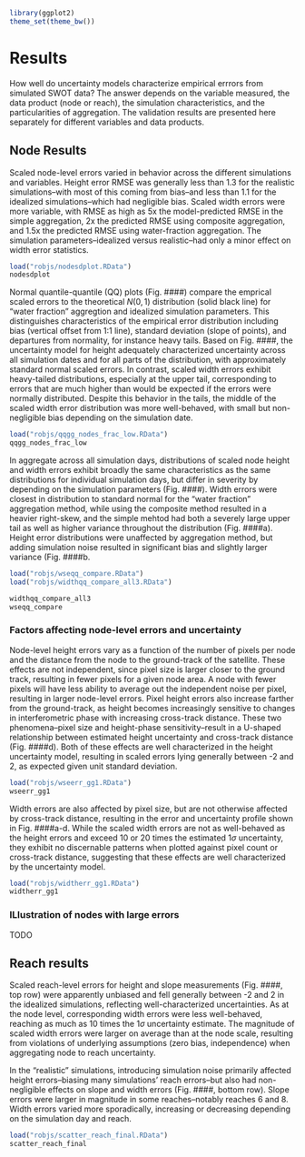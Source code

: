 ```r
library(ggplot2)
theme_set(theme_bw())
```


# Results

How well do uncertainty models characterize empirical errrors from simulated SWOT data? The answer depends on the variable measured, the data product (node or reach), the simulation characteristics, and the particularities of aggregation. The validation results are presented here separately for different variables and data products.

## Node Results

Scaled node-level errors varied in behavior across the different simulations and variables. Height error RMSE was generally less than 1.3 for the realistic simulations--with most of this coming from bias--and less than 1.1 for the idealized simulations--which had negligible bias. Scaled width errors were more variable, with RMSE as high as 5x the model-predicted RMSE in the simple aggregation, 2x the predicted RMSE using composite aggregation, and 1.5x the predicted RMSE using water-fraction aggregation. The simulation parameters--idealized versus realistic--had only a minor effect on width error statistics.

```r
load("robjs/nodesdplot.RData")
nodesdplot
```


Normal quantile-quantile (QQ) plots (Fig. ####) compare the emprical scaled errors to the theoretical $N(0, 1)$ distribution (solid black line) for "water fraction" aggregtion and idealized simulation parameters. This distinguishes characteristics of the empirical error distribution including bias (vertical offset from 1:1 line), standard deviation (slope of points), and departures from normality, for instance heavy tails. Based on Fig. ####, the uncertainty model for height adequately characterized uncertainty across all simulation dates and for all parts of the distribution, with approximately standard normal scaled errors. In contrast, scaled width errors exhibit heavy-tailed distributions, especially at the upper tail, corresponding to errors that are much higher than would be expected if the errors were normally distributed. Despite this behavior in the tails, the middle of the scaled width error distribution was more well-behaved, with small but non-negligible bias depending on the simulation date. 

```r
load("robjs/qqgg_nodes_frac_low.RData")
qqgg_nodes_frac_low
```

In aggregate across all simulation days, distributions of scaled node height and width errors exhibit broadly the same characteristics as the same distributions for individual simulation days, but differ in severity by depending on the simulation parameters (Fig. ####). Width errors were closest in distribution to standard normal for the "water fraction" aggregation method, while using the composite method resulted in a heavier right-skew, and the simple mehtod had both a severely large upper tail as well as higher variance throughout the distribution (Fig. ####a). Height error distributions were unaffected by aggregation method, but adding simulation noise resulted in significant bias and slightly larger variance (Fig. ####b. 

```r
load("robjs/wseqq_compare.RData")
load("robjs/widthqq_compare_all3.RData")

widthqq_compare_all3
wseqq_compare

```


### Factors affecting node-level errors and uncertainty

Node-level height errors vary as a function of the number of pixels per node and the distance from the node to the ground-track of the satellite. These effects are not independent, since pixel size is larger closer to the ground track, resulting in fewer pixels for a given node area. A node with fewer pixels will have less ability to average out the independent noise per pixel, resulting in larger node-level errors. Pixel height errors also increase farther from the ground-track, as height becomes increasingly sensitive to changes in interferometric phase with increasing cross-track distance. These two phenomena--pixel size and height-phase sensitivity--result in a U-shaped relationship between estimated height uncertainty and cross-track distance (Fig. ####d). Both of these effects are well characterized in the height uncertainty model, resulting in scaled errors lying generally between -2 and 2, as expected given unit standard deviation.



```r
load("robjs/wseerr_gg1.RData")
wseerr_gg1
```


Width errors are also affected by pixel size, but are not otherwise affected by cross-track distance, resulting in the error and uncertainty profile shown in Fig. ####a-d. While the scaled width errors are not as well-behaved as the height errors and exceed 10 or 20 times the estimated $1\sigma$ uncertainty, they exhibit no discernable patterns when plotted against pixel count or cross-track distance, suggesting that these effects are well characterized by the uncertainty model. 


```r
load("robjs/widtherr_gg1.RData")
widtherr_gg1
```

### ILlustration of nodes with large errors

TODO

## Reach results 

Scaled reach-level errors for height and slope measurements (Fig. ####, top row) were apparently unbiased and fell generally between -2 and 2 in the idealized simulations, reflecting well-characterized uncertainties. As at the node level, corresponding width errors were less well-behaved, reaching as much as 10 times the $1\sigma$ uncertainty estimate. The magnitude of scaled width errors were larger on average than at the node scale, resulting from violations of underlying assumptions (zero bias, independence) when aggregating node to reach uncertainty.

In the "realistic" simulations, introducing simulation noise primarily affected height errors--biasing many simulations' reach errors--but also had non-negligible effects on slope and width errors (Fig. ####, bottom row). Slope errors were larger in magnitude in some reaches--notably reaches 6 and 8. Width errors varied more sporadically, increasing or decreasing depending on the simulation day and reach. 

```r
load("robjs/scatter_reach_final.RData")
scatter_reach_final
```





